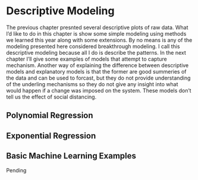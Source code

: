 # Descriptive Modeling

The previous chapter presnted several descriptive plots of raw data.  What I'd like to do in this chapter is show some simple modeling using methods we learned this year along with some extensions. 
By no means is any of the modeling presented here considered breakthrough modeling. I call this descriptive modeling because all I do is describe the patterns. In the next chapter I'll give some examples of models that attempt to capture mechanism. Another way of explaining the difference between descriptive models and explanatory models is that the former are good summeries of the data and can be used to forcast, but they do not provide  understanding of the underling mechanisms so they do not give any insight into what would happen if a change was imposed on the system.  These models don't tell us the effect of social distancing. 

## Polynomial Regression

## Exponential Regression 

## Basic Machine Learning Examples

Pending
